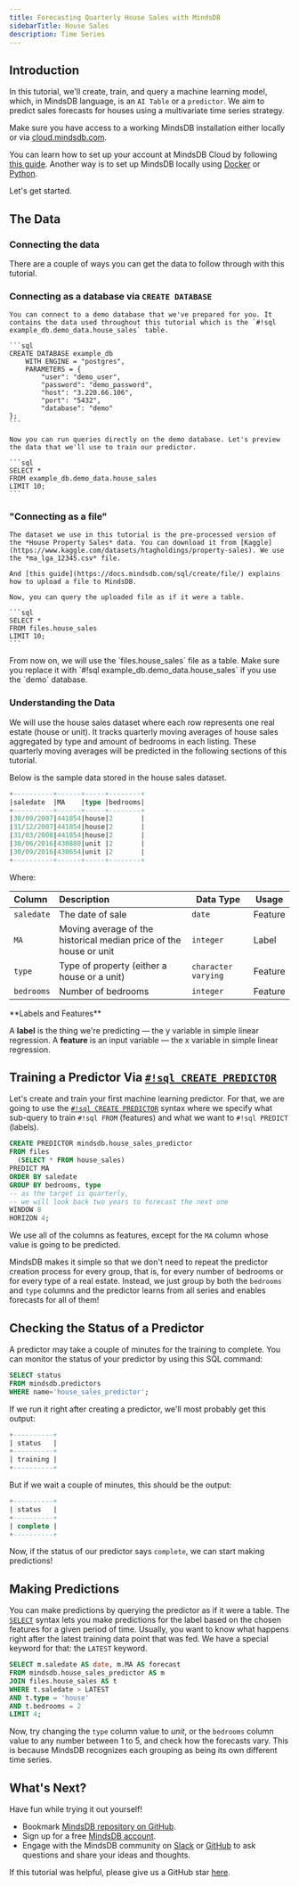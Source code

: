 ```yaml
---
title: Forecasting Quarterly House Sales with MindsDB
sidebarTitle: House Sales
description: Time Series
---
```


## Introduction

In this tutorial, we'll create, train, and query a machine learning model,
which, in MindsDB language, is an `AI Table` or a `predictor`. We aim to predict
sales forecasts for houses using a multivariate time series strategy.

Make sure you have access to a working MindsDB installation either locally or
via [cloud.mindsdb.com](https://cloud.mindsdb.com/).

You can learn how to set up your account at MindsDB Cloud by following
[this guide](https://docs.mindsdb.com/setup/cloud/). Another way is to set up
MindsDB locally using
[Docker](https://docs.mindsdb.com/setup/self-hosted/docker/) or
[Python](https://docs.mindsdb.com/setup/self-hosted/pip/source/).

Let's get started.

## The Data

### Connecting the data

There are a couple of ways you can get the data to follow through with this
tutorial.

### Connecting as a database via `CREATE DATABASE`

    You can connect to a demo database that we've prepared for you. It contains the data used throughout this tutorial which is the `#!sql example_db.demo_data.house_sales` table.

    ```sql
    CREATE DATABASE example_db
        WITH ENGINE = "postgres",
        PARAMETERS = {
            "user": "demo_user",
            "password": "demo_password",
            "host": "3.220.66.106",
            "port": "5432",
            "database": "demo"
    };
    ```

    Now you can run queries directly on the demo database. Let's preview the data that we'll use to train our predictor.

    ```sql
    SELECT *
    FROM example_db.demo_data.house_sales
    LIMIT 10;
    ```

### "Connecting as a file"

    The dataset we use in this tutorial is the pre-processed version of the *House Property Sales* data. You can download it from [Kaggle](https://www.kaggle.com/datasets/htagholdings/property-sales). We use the *ma_lga_12345.csv* file.

    And [this guide](https://docs.mindsdb.com/sql/create/file/) explains how to upload a file to MindsDB.

    Now, you can query the uploaded file as if it were a table.

    ```sql
    SELECT *
    FROM files.house_sales
    LIMIT 10;
    ```

<Warning>
  From now on, we will use the `files.house_sales` file as a table. Make sure
  you replace it with `#!sql example_db.demo_data.house_sales` if you use the
  `demo` database.
</Warning>

### Understanding the Data

We will use the house sales dataset where each row represents one real estate
(house or unit). It tracks quarterly moving averages of house sales aggregated
by type and amount of bedrooms in each listing. These quarterly moving averages
will be predicted in the following sections of this tutorial.

Below is the sample data stored in the house sales dataset.

```sql
+----------+------+-----+--------+
|saledate  |MA    |type |bedrooms|
+----------+------+-----+--------+
|30/09/2007|441854|house|2       |
|31/12/2007|441854|house|2       |
|31/03/2008|441854|house|2       |
|30/06/2016|430880|unit |2       |
|30/09/2016|430654|unit |2       |
+----------+------+-----+--------+
```

Where:

| Column     | Description                                                        | Data Type           | Usage   |
| :--------- | :----------------------------------------------------------------- | ------------------- | ------- |
| `saledate` | The date of sale                                                   | `date`              | Feature |
| `MA`       | Moving average of the historical median price of the house or unit | `integer`           | Label   |
| `type`     | Type of property (either a house or a unit)                        | `character varying` | Feature |
| `bedrooms` | Number of bedrooms                                                 | `integer`           | Feature |

<Info>
**Labels and Features**

A **label** is the thing we're predicting — the y variable in simple linear
regression. A **feature** is an input variable — the x variable in simple linear
regression.

</Info>

## Training a Predictor Via [`#!sql CREATE PREDICTOR`](/sql/create/predictor)

Let's create and train your first machine learning predictor. For that, we are
going to use the [`#!sql CREATE PREDICTOR`](/sql/create/predictor) syntax where
we specify what sub-query to train `#!sql FROM` (features) and what we want to
`#!sql PREDICT` (labels).

```sql
CREATE PREDICTOR mindsdb.house_sales_predictor
FROM files
  (SELECT * FROM house_sales)
PREDICT MA
ORDER BY saledate
GROUP BY bedrooms, type
-- as the target is quarterly,
-- we will look back two years to forecast the next one
WINDOW 8
HORIZON 4;
```

We use all of the columns as features, except for the `MA` column whose value is
going to be predicted.

MindsDB makes it simple so that we don't need to repeat the predictor creation
process for every group, that is, for every number of bedrooms or for every type
of a real estate. Instead, we just group by both the `bedrooms` and `type`
columns and the predictor learns from all series and enables forecasts for all
of them!

## Checking the Status of a Predictor

A predictor may take a couple of minutes for the training to complete. You can
monitor the status of your predictor by using this SQL command:

```sql
SELECT status
FROM mindsdb.predictors
WHERE name='house_sales_predictor';
```

If we run it right after creating a predictor, we'll most probably get this
output:

```sql
+----------+
| status   |
+----------+
| training |
+----------+
```

But if we wait a couple of minutes, this should be the output:

```sql
+----------+
| status   |
+----------+
| complete |
+----------+
```

Now, if the status of our predictor says `complete`, we can start making
predictions!

## Making Predictions

You can make predictions by querying the predictor as if it were a table. The
[`SELECT`](/sql/api/select/) syntax lets you make predictions for the label
based on the chosen features for a given period of time. Usually, you want to
know what happens right after the latest training data point that was fed. We
have a special keyword for that: the `LATEST` keyword.

```sql
SELECT m.saledate AS date, m.MA AS forecast
FROM mindsdb.house_sales_predictor AS m
JOIN files.house_sales AS t
WHERE t.saledate > LATEST
AND t.type = 'house'
AND t.bedrooms = 2
LIMIT 4;
```

Now, try changing the `type` column value to _unit_, or the `bedrooms` column
value to any number between 1 to 5, and check how the forecasts vary. This is
because MindsDB recognizes each grouping as being its own different time series.

## What's Next?

Have fun while trying it out yourself!

- Bookmark [MindsDB repository on GitHub](https://github.com/mindsdb/mindsdb).
- Sign up for a free [MindsDB account](https://cloud.mindsdb.com/register).
- Engage with the MindsDB community on
  [Slack](https://mindsdb.com/joincommunity) or
  [GitHub](https://github.com/mindsdb/mindsdb/discussions) to ask questions and
  share your ideas and thoughts.

If this tutorial was helpful, please give us a GitHub star
[here](https://github.com/mindsdb/mindsdb).
